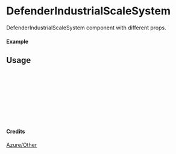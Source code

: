 
<Meta of={DefenderIndustrialScaleSystem} title="Azure/Other/DefenderIndustrialScaleSystem" />

# DefenderIndustrialScaleSystem

DefenderIndustrialScaleSystem component with different props.

#### Example

<Canvas of={DefenderIndustrialScaleSystem.Primary} />

## Usage

```ts
import { DefenderIndustrialScaleSystem } from "yadl-ui";

const Example = () => {
  return (
      <DefenderIndustrialScaleSystem />
  );
};

export default Example;
```

#### Credits
[Azure/Other](https://learn.microsoft.com/en-us/azure/architecture/icons/)
